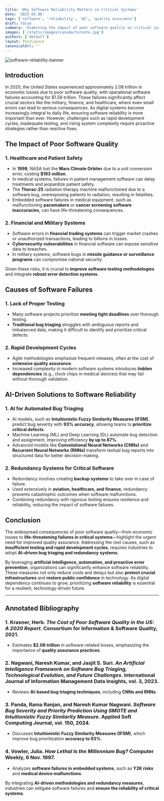 ```yaml
---
title: 'Why Software Reliability Matters in Critical Systems'
date: '2025-03-06'
tags: ['software', 'reliability', 'AI', 'quality assurance']
draft: false
summary: 'Examining the impact of poor software quality on critical systems and exploring AI-driven solutions to enhance reliability.'
images: ['/static/images/canada/toronto.jpg']
authors: ['default']
layout: PostLayout
canonicalUrl: ''
---
```


![software-reliability-banner](https://images.unsplash.com/photo-1581092580497-e0d23cbdf1dc?q=80&w=3540&auto=format&fit=crop&ixlib=rb-4.0.3&ixid=M3wxMjA3fDB8MHxwaG90by1wYWdlfHx8fGVufDB8fHx8fA%3D%3D)



## Introduction
In 2020, the United States experienced approximately  2.08 trillion in economic losses due to poor software quality, with operational software failures accounting for $1.56 trillion. These failures significantly affect crucial sectors like the military, finance, and healthcare, where even small errors can lead to serious consequences. As digital systems become increasingly integral to daily life, ensuring software reliability is more important than ever. However, challenges such as rapid development cycles, inadequate testing, and rising system complexity require proactive strategies rather than reactive fixes.
## The Impact of Poor Software Quality

### 1. **Healthcare and Patient Safety**
- In **1999**, NASA lost the **Mars Climate Orbiter** due to a unit conversion error, costing **$193 million**.
- In medical systems, failures in patient management software can delay treatments and jeopardize patient safety.
- The **Therac-25** radiation therapy machine malfunctioned due to a software bug, overexposing patients to radiation, resulting in fatalities.
- Embedded software failures in medical equipment, such as malfunctioning **pacemakers** or **cancer screening software inaccuracies**, can have life-threatening consequences.

### 2. **Financial and Military Systems**
- Software errors in **financial trading systems** can trigger market crashes or unauthorized transactions, leading to billions in losses.
- **Cybersecurity vulnerabilities** in financial software can expose sensitive data to breaches.
- In military systems, software bugs in **missile guidance or surveillance programs** can compromise national security.

Given these risks, it is crucial to **improve software testing methodologies** and integrate **robust error detection systems**.

## Causes of Software Failures

### **1. Lack of Proper Testing**
- Many software projects prioritize **meeting tight deadlines** over thorough testing.
- **Traditional bug triaging** struggles with ambiguous reports and imbalanced data, making it difficult to identify and prioritize critical defects.

### **2. Rapid Development Cycles**
- Agile methodologies emphasize frequent releases, often at the cost of **extensive quality assurance**.
- Increased complexity in modern software systems introduces **hidden dependencies** (e.g., clock chips in medical devices) that may fail without thorough validation.

## AI-Driven Solutions to Software Reliability

### **1. AI for Automated Bug Triaging**
- AI models, such as **Intuitionistic Fuzzy Similarity Measures (IFSM)**, predict bug severity with **93% accuracy**, allowing teams to **prioritize critical defects**.
- Machine Learning (ML) and Deep Learning (DL) automate bug detection and assignment, improving efficiency **by up to 87%**.
- Advanced models like **Convolutional Neural Networks (CNNs)** and **Recurrent Neural Networks (RNNs)** transform textual bug reports into structured data for better decision-making.

### **2. Redundancy Systems for Critical Software**
- Redundancy involves creating **backup systems** to take over in case of failure.
- Used extensively in **aviation, healthcare, and finance**, redundancy prevents catastrophic outcomes when software malfunctions.
- Combining redundancy with rigorous testing ensures resilience and reliability, reducing the impact of software failures.

## Conclusion

The widespread consequences of poor software quality—from economic losses to **life-threatening failures in critical systems**—highlight the urgent need for improved quality assurance. Addressing the root causes, such as **insufficient testing and rapid development cycles**, requires industries to adopt **AI-driven bug triaging and redundancy systems**.

By leveraging **artificial intelligence, automation, and proactive error prevention**, organizations can significantly enhance software reliability. These measures not only reduce costs and delays but also **protect crucial infrastructures** and **restore public confidence** in technology. As digital dependency continues to grow, prioritizing **software reliability** is essential for a resilient, technology-driven future.

---

## Annotated Bibliography

### 1. Krasner, Herb. *The Cost of Poor Software Quality in the US: A 2020 Report*. Consortium for Information & Software Quality, 2021.
- Estimates **$2.08 trillion** in software-related losses, emphasizing the importance of **quality assurance practices**.

### 2. Nagwani, Naresh Kumar, and Jasjit S. Suri. *An Artificial Intelligence Framework on Software Bug Triaging, Technological Evolution, and Future Challenges*. International Journal of Information Management Data Insights, vol. 3, 2023.
- Reviews **AI-based bug triaging techniques**, including **CNNs and RNNs**.

### 3. Panda, Rama Ranjan, and Naresh Kumar Nagwani. *Software Bug Severity and Priority Prediction Using SMOTE and Intuitionistic Fuzzy Similarity Measure*. Applied Soft Computing Journal, vol. 150, 2024.
- Discusses **Intuitionistic Fuzzy Similarity Measures (IFSM)**, which improve bug prioritization **accuracy to 93%**.

### 4. Vowler, Julia. *How Lethal Is the Millennium Bug?* Computer Weekly, 6 Nov. 1997.
- Analyzes **software failures in embedded systems**, such as **Y2K risks** and **medical device malfunctions**.

By integrating **AI-driven methodologies and redundancy measures**, industries can mitigate software failures and **ensure the reliability of critical systems**.

